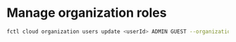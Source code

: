 # Manage organization roles

```bash
fctl cloud organization users update <userId> ADMIN GUEST --organization <organizationId>
```